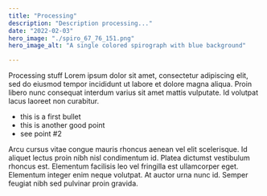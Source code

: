 ```yaml
---
title: "Processing"
description: "Description processing..."
date: "2022-02-03"
hero_image: "./spiro_67_76_151.png"
hero_image_alt: "A single colored spirograph with blue background"

---
```


Processing stuff
Lorem ipsum dolor sit amet, consectetur adipiscing elit, sed do eiusmod tempor incididunt ut labore et dolore magna aliqua. 
Proin libero nunc consequat interdum varius sit amet mattis vulputate. Id volutpat lacus laoreet non curabitur. 
- this is a first bullet
- this is another good point
- see point #2

Arcu cursus vitae congue mauris rhoncus aenean vel elit scelerisque. Id aliquet lectus proin nibh nisl condimentum id. 
Platea dictumst vestibulum rhoncus est. Elementum facilisis leo vel fringilla est ullamcorper eget. Elementum integer enim neque volutpat. 
At auctor urna nunc id. Semper feugiat nibh sed pulvinar proin gravida.